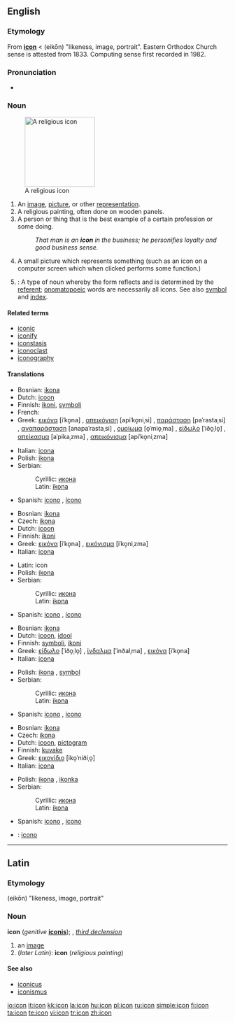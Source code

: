 {{wikipedia}}
==English==

===Etymology===
From {{etyl|la}} '''[[#Latin|icon]]''' < {{etyl|grc}} '''{{polytonic|[[εἰκών]]}}''' (eikōn) "likeness, image, portrait". Eastern Orthodox Church sense is attested from 1833. Computing sense first recorded in 1982.

===Pronunciation===
* {{Audio|En-us-icon.ogg|Audio (US)}}

===Noun===
{{en-noun}}
[[Image:Cyril_Methodius25K.jpg|right|thumb|160px|A religious icon]]

# An [[image]], [[picture]], or other [[representation]].
# A religious painting, often done on wooden panels.
# A person or thing that is the best example of a certain profession or some doing.
#: ''That man is an '''icon''' in the business; he personifies loyalty and good business sense.''
# A small picture which represents something (such as an icon on a computer screen which when clicked performs some function.)
# {{linguistics}}: A type of noun whereby the form reflects and is determined by the [[referent]]; [[onomatopoeic]] words are necessarily all icons.  See also [[symbol]] and [[index]].

====Related terms====
* [[iconic]]
* [[iconify]]
* [[iconstasis]]
* [[iconoclast]]
* [[iconography]]

====Translations====
{{trans-top|image}}
* Bosnian: [[ikona#Bosnian|ikona]] {{f}}
* Dutch: [[icoon]] {{n}}
* Finnish: [[ikoni]], [[symboli]]
* French: {{t+|fr|icône|f}}
* Greek: [[εικόνα]] [iˈko̞na] {{f}}, [[απεικόνιση]] [apiˈko̞niˌsi] {{f}}, [[παράσταση]] [paˈrastaˌsi] {{f}}, [[αναπαράσταση]] [anapaˈrastaˌsi] {{f}}, [[ομοίωμα]] [o̞ˈmio̞ˌma] {{n}}, [[είδωλο]] [ˈiðo̞ˌlo̞] {{n}}, [[απείκασμα]] [aˈpikaˌzma] {{n}}, [[απεικόνισμα]] [apiˈko̞niˌzma] {{n}}
{{trans-mid}}
* Italian: [[icona]] {{f}}
* Polish: [[ikona]] {{f}}
* Serbian:
*: Cyrillic: [[икона#Serbian|икона]] {{f}}
*: Latin: [[ikona#Serbian|ikona]] {{f}}
* Spanish: [[icono]] {{m}}, [[ícono]] {{m}}
{{trans-bottom}}

{{trans-top|religious painting}}
* Bosnian: [[ikona#Bosnian|ikona]] {{f}}
* Czech: [[ikona]] {{f}}
* Dutch: [[icoon]] {{n}}
* Finnish: [[ikoni]]
* Greek: [[εικόνα]] [iˈko̞na] {{f}}, [[εικόνισμα]] [iˈko̞niˌzma] {{n}}
* Italian: [[icona]] {{f}}
{{trans-mid}}
* Latin: icon {{f}}
* Polish: [[ikona]] {{f}}
* Serbian:
*: Cyrillic: [[икона#Serbian|икона]] {{f}}
*: Latin: [[ikona#Serbian|ikona]] {{f}}
* Spanish: [[icono]] {{m}}, [[ícono]] {{m}}
{{trans-bottom}}

{{trans-top|best example of something}}
* Bosnian: [[ikona#Bosnian|ikona]] {{f}}
* Dutch: [[icoon]], [[idool]] {{n}}
* Finnish: [[symboli]], [[ikoni]]
* Greek: [[είδωλο]] [ˈiðo̞ˌlo̞] {{n}}, [[ίνδαλμα]] [ˈinðalˌma] {{n}}, [[εικόνα]] [iˈko̞na] {{f}}
* Italian: [[icona]] {{f}}
{{trans-mid}}
* Polish: [[ikona]] {{f}}, [[symbol]] {{m}}
* Serbian:
*: Cyrillic: [[икона#Serbian|икона]] {{f}}
*: Latin: [[ikona#Serbian|ikona]] {{f}}
* Spanish: [[icono]] {{m}}, [[ícono]] {{m}}
{{trans-bottom}}

{{trans-top|small picture, computer icon}}
* Bosnian: [[ikona#Bosnian|ikona]] {{f}}
* Czech: [[ikona]] {{f}}
* Dutch: [[icoon]], [[pictogram]] {{n}}
* Finnish: [[kuvake]]
* Greek: [[εικονίδιο]] [iko̞ˈniðiˌo̞] {{n}}
* Italian: [[icona]] {{f}}
{{trans-mid}}
* Polish: [[ikona]] {{f}}, [[ikonka]] {{f}}
* Serbian:
*: Cyrillic: [[икона#Serbian|икона]] {{f}}
*: Latin: [[ikona#Serbian|ikona]] {{f}}
* Spanish: [[icono]] {{m}}, [[ícono]] {{m}}
{{trans-bottom}}

{{checktrans-top}}
* {{ttbc|Interlingua}}: [[icono]]
{{trans-mid}}
{{trans-bottom}}

----

==Latin==

===Etymology===
{{etyl|grc|la}} '''{{polytonic|[[εἰκών]]}}''' (eikōn) "likeness, image, portrait"

===Noun===
'''icon''' (''genitive'' '''[[iconis]]'''); {{f}}, ''[[Appendix:Latin third declension|third declension]]''

# an [[image]]
# (''later Latin''): '''icon''' (''religious painting'')

====See also====
* [[iconicus]]
* [[iconismus]]

[[io:icon]]
[[it:icon]]
[[kk:icon]]
[[la:icon]]
[[hu:icon]]
[[pl:icon]]
[[ru:icon]]
[[simple:icon]]
[[fi:icon]]
[[ta:icon]]
[[te:icon]]
[[vi:icon]]
[[tr:icon]]
[[zh:icon]]